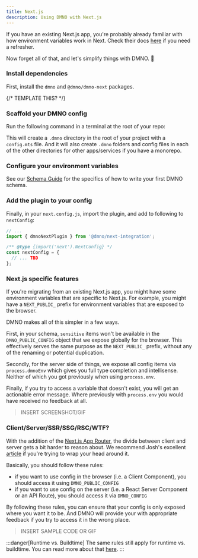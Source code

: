 ```yaml
---
title: Next.js
description: Using DMNO with Next.js
---
```



If you have an existing Next.js app, you're probably already familiar with how environment variables work in Next. Check their docs [here](https://nextjs.org/docs/app/building-your-application/configuring/environment-variables) if you need a refresher. 

Now forget all of that, and let's simplify things with DMNO. 🤣

### Install dependencies

First, install the `dmno` and `@dmno/dmno-next` packages.

<TabbedCode packageName="dmno @dmno/next-integration" />

{/* TEMPLATE THIS? */}
### Scaffold your DMNO config

Run the following command in a terminal at the root of your repo:

<TabbedCode command="dmno init" />

This will create a `.dmno` directory in the root of your project with a `config.mts` file. And it will also create `.dmno` folders and config files in each of the other directories for other apps/services if you have a monorepo.


### Configure your environment variables    

See our [Schema Guide](/docs/guides/schema) for the specifics of how to write your first DMNO schema. 

### Add the plugin to your config

Finally, in your `next.config.js`, import the plugin, and add to following to `nextConfig`: 

```typescript
// ...
import { dmnoNextPlugin } from '@dmno/next-integration';

/** @type {import('next').NextConfig} */
const nextConfig = {
  // ... TBD
};

```

### Next.js specific features

If you're migrating from an existing Next.js app, you might have some environment variables that are specific to Next.js. For example, you might have a `NEXT_PUBLIC_` prefix for environment variables that are exposed to the browser.

DMNO makes all of this simpler in a few ways. 

First, in your schema, `sensitive` items won't be available in the `DMNO_PUBLIC_CONFIG` object that we expose globally for the browser. This effectively serves the same purpose as the `NEXT_PUBLIC_` prefix, without any of the renaming or potential duplication. 

Secondly, for the server side of things, we expose all config items via `process.dmnoEnv` which gives you full type completion and intellisense. Neither of which you got previously when using `process.env`.

Finally, if you try to access a variable that doesn't exist, you will get an actionable error message. Where previously with `process.env` you would have received no feedback at all. 

> INSERT SCREENSHOT/GIF

### Client/Server/SSR/SSG/RSC/WTF?

With the addition of the [Next.js App Router](https://nextjs.org/docs/app), the divide between client and server gets a bit harder to reason about. We recommend Josh's excellent [article](https://www.joshwcomeau.com/react/server-components/) if you're trying to wrap your head around it. 

Basically, you should follow these rules: 

- if you want to use config in the browser (i.e. a Client Component), you should access it using `DMNO_PUBLIC_CONFIG`
- if you want to use config on the server (i.e. a React Server Component or an API Route), you should access it via `DMNO_CONFIG`

By following these rules, you can ensure that your config is only exposed where you want it to be. And DMNO will provide your with appropriate feedback if you try to access it in the wrong place.

> INSERT SAMPLE CODE OR GIF

:::danger[Runtime vs. Buildtime]
The same rules still apply for runtime vs. buildtime. You can read more about that [here](https://nextjs.org/docs/app/building-your-application/configuring/environment-variables#runtime-environment-variables).
:::











